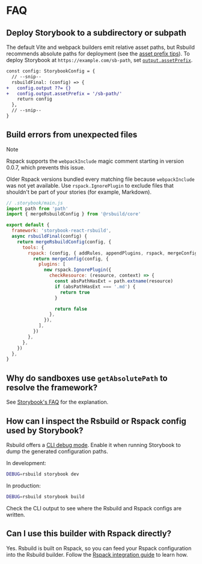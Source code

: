 # FAQ

## Deploy Storybook to a subdirectory or subpath

The default Vite and webpack builders emit relative asset paths, but Rsbuild recommends absolute paths for deployment (see the [asset prefix tips](https://rsbuild.rs/config/output/asset-prefix#path-types:~:text=on%20file%20location.-,TIP,-It%27s%20not%20recommended)). To deploy Storybook at `https://example.com/sb-path`, set [`output.assetPrefix`](https://rsbuild.rs/config/output/asset-prefix).

```diff
const config: StorybookConfig = {
  // --snip--
  rsbuildFinal: (config) => {
+   config.output ??= {}
+   config.output.assetPrefix = '/sb-path/'
    return config
  },
  // --snip--
}
```

## Build errors from unexpected files

> [!NOTE]
> Rspack supports the `webpackInclude` magic comment starting in version 0.0.7, which prevents this issue.

Older Rspack versions bundled every matching file because `webpackInclude` was not yet available. Use `rspack.IgnorePlugin` to exclude files that shouldn't be part of your stories (for example, Markdown).

```js
// .storybook/main.js
import path from 'path'
import { mergeRsbuildConfig } from '@rsbuild/core'

export default {
  framework: 'storybook-react-rsbuild',
  async rsbuildFinal(config) {
    return mergeRsbuildConfig(config, {
      tools: {
        rspack: (config, { addRules, appendPlugins, rspack, mergeConfig }) => {
          return mergeConfig(config, {
            plugins: [
              new rspack.IgnorePlugin({
                checkResource: (resource, context) => {
                  const absPathHasExt = path.extname(resource)
                  if (absPathHasExt === '.md') {
                    return true
                  }

                  return false
                },
              }),
            ],
          })
        },
      },
    })
  },
}
```

## Why do sandboxes use `getAbsolutePath` to resolve the framework?

See [Storybook's FAQ](https://storybook.js.org/docs/faq#how-do-i-fix-module-resolution-in-special-environments) for the explanation.

## How can I inspect the Rsbuild or Rspack config used by Storybook?

Rsbuild offers a [CLI debug mode](https://rsbuild.rs/guide/debug/debug-mode). Enable it when running Storybook to dump the generated configuration paths.

In development:

```bash
DEBUG=rsbuild storybook dev
```

In production:

```bash
DEBUG=rsbuild storybook build
```

Check the CLI output to see where the Rsbuild and Rspack configs are written.

## Can I use this builder with Rspack directly?

Yes. Rsbuild is built on Rspack, so you can feed your Rspack configuration into the Rsbuild builder. Follow the [Rspack integration guide](/guide/integrations/rspack) to learn how.
